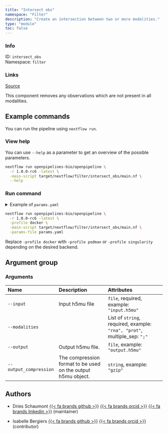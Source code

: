```yaml
---
title: "Intersect obs"
namespace: "Filter"
description: "Create an intersection between two or more modalities."
type: "module"
toc: false
---
```


::: {.column-margin}

### Info

ID: `intersect_obs`  
Namespace: `filter`

### Links
[Source](https://github.com/openpipelines-bio/openpipeline/blob/1.0.0-rc6/./src/filter/intersect_obs){.btn-action .btn-sm .btn-info .btn role="button"}

:::

This component removes any observations which are not present in all modalities.


## Example commands

You can run the pipeline using `nextflow run`.

### View help

You can use `--help` as a parameter to get an overview of the possible parameters.

```bash
nextflow run openpipelines-bio/openpipeline \
  -r 1.0.0-rc6 -latest \
  -main-script target/nextflow/filter/intersect_obs/main.nf \
  --help
```

### Run command

<details>
<summary>Example of `params.yaml`</summary>
```yaml
# Arguments
input: # please fill in - example: "input.h5mu"
modalities: # please fill in - example: ["rna", "prot"]
# output: "$id.$key.output.h5mu"
# output_compression: "gzip"

# Nextflow input-output arguments
publish_dir: # please fill in - example: "output/"
# param_list: "my_params.yaml"
```
</details>

```bash
nextflow run openpipelines-bio/openpipeline \
  -r 1.0.0-rc6 -latest \
  -profile docker \
  -main-script target/nextflow/filter/intersect_obs/main.nf \
  -params-file params.yaml
```

:::{.callout-note}
Replace `-profile docker` with `-profile podman` or `-profile singularity` depending on the desired backend.
:::

## Argument group

### Arguments

|Name                   |Description                                                  |Attributes                                                                |
|:----------------------|:------------------------------------------------------------|:-------------------------------------------------------------------------|
|`--input`              |Input h5mu file                                              |`file`, required, example: `"input.h5mu"`                                 |
|`--modalities`         |                                                             |List of `string`, required, example: `"rna", "prot"`, multiple_sep: `";"` |
|`--output`             |Output h5mu file.                                            |`file`, example: `"output.h5mu"`                                          |
|`--output_compression` |The compression format to be used on the output h5mu object. |`string`, example: `"gzip"`                                               |

## Authors


  * Dries Schaumont [{{< fa brands github >}}](https://github.com/DriesSchaumont) [{{< fa brands orcid >}}](https://orcid.org/0000-0002-4389-0440) [{{< fa brands linkedin >}}](https://linkedin.com/in/dries-schaumont) (maintainer)

  * Isabelle Bergiers [{{< fa brands github >}}](https://github.com/Isabelle-b) [{{< fa brands orcid >}}](https://orcid.org/0000-0001-9622-7960) (contributor)

